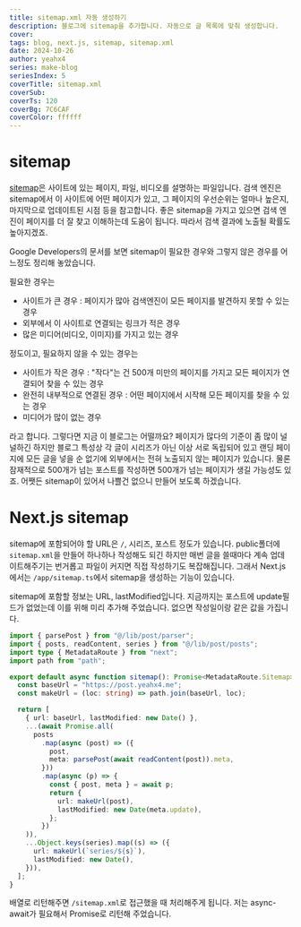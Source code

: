 ```yaml
---
title: sitemap.xml 자동 생성하기
description: 블로그에 sitemap을 추가합니다. 자동으로 글 목록에 맞춰 생성합니다.
cover:
tags: blog, next.js, sitemap, sitemap.xml
date: 2024-10-26
author: yeahx4
series: make-blog
seriesIndex: 5
coverTitle: sitemap.xml
coverSub:
coverTs: 120
coverBg: 7C6CAF
coverColor: ffffff
---
```


# sitemap

[sitemap](https://developers.google.com/search/docs/crawling-indexing/sitemaps/overview)은
사이트에 있는 페이지, 파일, 비디오를 설명하는 파일입니다. 검색 엔진은 sitemap에서 이 사이트에 어떤
페이지가 있고, 그 페이지의 우선순위는 얼마나 높은지, 마지막으로 업데이트된 시점 등을 참고합니다.
좋은 sitemap을 가지고 있으면 검색 엔진이 페이지를 더 잘 찾고 이해하는데 도움이 됩니다. 따라서
검색 결과에 노출될 확률도 높아지겠죠.

Google Developers의 문서를 보면 sitemap이 필요한 경우와 그렇지 않은 경우를 어느정도
정리해 놓았습니다.

필요한 경우는

- 사이트가 큰 경우 : 페이지가 많아 검색엔진이 모든 페이지를 발견하지 못할 수 있는 경우
- 외부에서 이 사이트로 연결되는 링크가 적은 경우
- 많은 미디어(비디오, 이미지)를 가지고 있는 경우

정도이고, 필요하지 않을 수 있는 경우는

- 사이트가 작은 경우 : "작다"는 건 500개 미만의 페이지를 가지고 모든 페이지가 연결되어 찾을 수 있는
  경우
- 완전히 내부적으로 연결된 경우 : 어떤 페이지에서 시작해 모든 페이지를 찾을 수 있는 경우
- 미디어가 많이 없는 경우

라고 합니다. 그렇다면 지금 이 블로그는 어떨까요? 페이지가 많다의 기준이 좀 많이 널널하긴 하지만
블로그 특성상 각 글이 시리즈가 아닌 이상 서로 독립되어 있고 랜딩 페이지에 모든 글을 넣을 순
없기에 외부에서는 전혀 노출되지 않는 페이지가 있습니다. 물론 잠재적으로 500개가 넘는 포스트를 작성하면
500개가 넘는 페이지가 생길 가능성도 있죠. 어쨋든 sitemap이 있어서 나쁠건 없으니 만들어 보도록
하겠습니다.

# Next.js sitemap

sitemap에 포함되어야 할 URL은 `/`, 시리즈, 포스트 정도가 있습니다. public폴더에 `sitemap.xml`을
만들어 하나하나 작성해도 되긴 하지만 매번 글을 쓸때마다 계속 업데이트해주기는 번거롭고 파일이 커지면
직접 작성하기도 복잡해집니다. 그래서 Next.js에서는 `/app/sitemap.ts`에서 sitemap을 생성하는
기능이 있습니다.

sitemap에 포함할 정보는 URL, lastModified입니다. 지금까지는 포스트에 update필드가 없었는데
이를 위해 미리 추가해 주었습니다. 없으면 작성일이랑 같은 값을 가집니다.

```ts
import { parsePost } from "@/lib/post/parser";
import { posts, readContent, series } from "@/lib/post/posts";
import type { MetadataRoute } from "next";
import path from "path";

export default async function sitemap(): Promise<MetadataRoute.Sitemap> {
  const baseUrl = "https://post.yeahx4.me";
  const makeUrl = (loc: string) => path.join(baseUrl, loc);

  return [
    { url: baseUrl, lastModified: new Date() },
    ...(await Promise.all(
      posts
        .map(async (post) => ({
          post,
          meta: parsePost(await readContent(post)).meta,
        }))
        .map(async (p) => {
          const { post, meta } = await p;
          return {
            url: makeUrl(post),
            lastModified: new Date(meta.update),
          };
        })
    )),
    ...Object.keys(series).map((s) => ({
      url: makeUrl(`series/${s}`),
      lastModified: new Date(),
    })),
  ];
}
```

배열로 리턴해주면 `/sitemap.xml`로 접근했을 때 처리해주게 됩니다. 저는 async-await가 필요해서
Promise로 리턴해 주었습니다.
